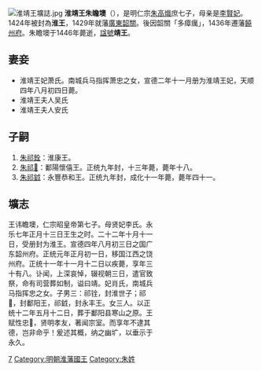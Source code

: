 [[File:淮靖王壙誌.jpg|thumb]]
'''淮靖王朱瞻墺'''（{{bd|1409年|1月28日|1446年|11月30日|catIdx=Z朱}}），是明仁宗[[朱高熾|朱高熾]]庶七子，母亲是[[李賢妃|李賢妃]]。1424年被封為'''淮王'''，1429年就藩[[廣東|廣東]][[韶關|韶關]]。後因韶關「多瘴癘」，1436年遷藩[[上饶|饒州府]]。朱瞻墺于1446年薨逝，[[諡號|諡號]]'''靖王'''。

==妻妾==
*淮靖王妃萧氏。南城兵马指挥萧忠之女，宣德二年十一月册为淮靖王妃，天顺四年八月初四日薨。
*淮靖王夫人吴氏
*淮靖王夫人安氏

==子嗣==
#[[朱祁銓|朱祁銓]]：淮康王。
#[[朱祁𨮘|朱祁𨮘]]：鄱陽懷僖王。正统九年封，十三年薨，薨年十八。
#[[朱祁龯|朱祁龯]]：永豐恭和王。正统九年封，成化十一年薨，薨年四十一。

==壙志==
<div class="NavFrame" style="text-align: left; width:60%">
{{HideH|大明淮靖王壙志}}
王讳瞻墺，仁宗昭皇帝第七子。母贤妃李氏。永乐七年正月十三日王生之时。二十二年十月十一日，受册封为淮王。宣德四年八月初三日之国广东韶州府。正统元年正月初一日，移国江西之饶州府。正统十一年十一月十二日以疾薨，享年三十有八。讣闻，上深哀悼，辍视朝三日，遣官致祭，命有司营葬如制，谥曰靖。妃肖氏，南城兵马指挥忠之女。子男三：祁铨，封淮世子；祁𨮘，封鄱阳王，祁龯，封永丰王。女三人。以正统十二年五月十二日，葬于鄱阳县寒山之原。王赋性忠𢈲，贤明孝友，著闻宗室。而享年不逮其德，岂非命乎！爰述其概，纳之幽圹，以垂示于永久。

{{HideF}}
</div>


{{s-start}}
{{s-none|無|[[明仁宗|明仁宗]]封之}}
{{s-ttl|title=[[明朝藩王列表_(淮王系)|明淮國國王]]|years=1424年－1446年}}
{{s-aft|after=子康王[[朱祁銓|朱祁銓]]}}
{{end}} 

[[Category:明仁宗皇子|7]]
[[Category:明朝淮藩國王|Category:明朝淮藩國王]]
[[Category:朱姓|Category:朱姓]]